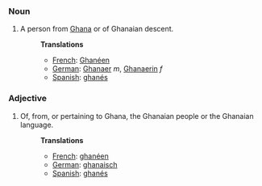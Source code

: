 ===Noun===
#A person from [[Ghana]] or of Ghanaian descent.
#:'''Translations'''
#:*[[French]]: [[Ghanéen]]
#:*[[German]]: [[Ghanaer]] ''m'', [[Ghanaerin]] ''f''
#:*[[Spanish]]: [[ghanés]]

===Adjective===
#Of, from, or pertaining to Ghana, the Ghanaian people or the Ghanaian language.
#:'''Translations'''
#:*[[French]]: [[ghanéen]]
#:*[[German]]: [[ghanaisch]]
#:*[[Spanish]]: [[ghanés]]